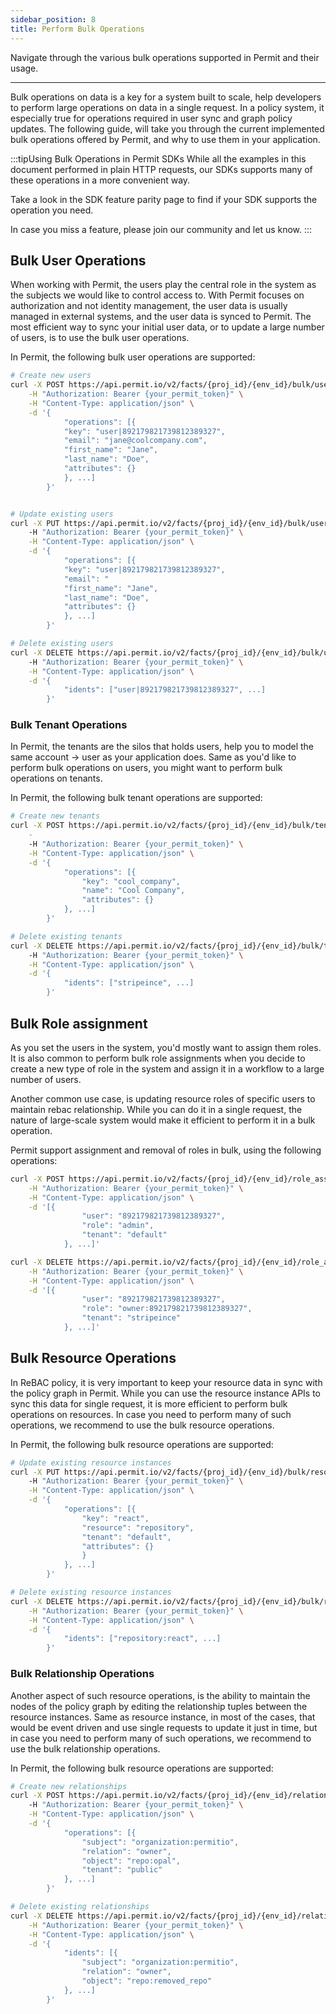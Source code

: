 ```yaml
---
sidebar_position: 8
title: Perform Bulk Operations
---
```


Navigate through the various bulk operations supported in Permit and their usage.

---

Bulk operations on data is a key for a system built to scale, help developers to perform large operations on data in a single request.
In a policy system, it especially true for operations required in user sync and graph policy updates.
The following guide, will take you through the current implemented bulk operations offered by Permit, and why to use them in your application.

:::tipUsing Bulk Operations in Permit SDKs
While all the examples in this document performed in plain HTTP requests, our SDKs supports many of these operations in a more convenient way.

Take a look in the SDK feature parity page to find if your SDK supports the operation you need.

In case you miss a feature, please join our community and let us know.
:::

## Bulk User Operations
When working with Permit, the users play the central role in the system as the subjects we would like to control access to.
With Permit focuses on authorization and not identity management, the user data is usually managed in external systems, and the user data is synced to Permit.
The most efficient way to sync your initial user data, or to update a large number of users, is to use the bulk user operations.

In Permit, the following bulk user operations are supported:

```bash
# Create new users
curl -X POST https://api.permit.io/v2/facts/{proj_id}/{env_id}/bulk/users \
    -H "Authorization: Bearer {your_permit_token}" \
    -H "Content-Type: application/json" \
    -d '{
            "operations": [{
            "key": "user|892179821739812389327",
            "email": "jane@coolcompany.com",
            "first_name": "Jane",
            "last_name": "Doe",
            "attributes": {}
            }, ...]
        }'


# Update existing users
curl -X PUT https://api.permit.io/v2/facts/{proj_id}/{env_id}/bulk/users
    -H "Authorization: Bearer {your_permit_token}" \
    -H "Content-Type: application/json" \
    -d '{
            "operations": [{
            "key": "user|892179821739812389327",
            "email": "
            "first_name": "Jane",
            "last_name": "Doe",
            "attributes": {}
            }, ...]
        }'

# Delete existing users
curl -X DELETE https://api.permit.io/v2/facts/{proj_id}/{env_id}/bulk/users
    -H "Authorization: Bearer {your_permit_token}" \
    -H "Content-Type: application/json" \
    -d '{
            "idents": ["user|892179821739812389327", ...]
        }'
```

### Bulk Tenant Operations
In Permit, the tenants are the silos that holds users, help you to model the same account -> user as your application does.
Same as you'd like to perform bulk operations on users, you might want to perform bulk operations on tenants.

In Permit, the following bulk tenant operations are supported:

```bash
# Create new tenants
curl -X POST https://api.permit.io/v2/facts/{proj_id}/{env_id}/bulk/tenants \
    -
    -H "Authorization: Bearer {your_permit_token}" \
    -H "Content-Type: application/json" \
    -d '{
            "operations": [{
                "key": "cool_company",
                "name": "Cool Company",
                "attributes": {}
            }, ...]
        }'

# Delete existing tenants
curl -X DELETE https://api.permit.io/v2/facts/{proj_id}/{env_id}/bulk/tenants
    -H "Authorization: Bearer {your_permit_token}" \
    -H "Content-Type: application/json" \
    -d '{
            "idents": ["stripeince", ...]
        }'
```


## Bulk Role assignment
As you set the users in the system, you'd mostly want to assign them roles.
It is also common to perform bulk role assignments when you decide to create a new type of role in the system and assign it in a workflow to a large number of users.

Another common use case, is updating resource roles of specific users to maintain rebac relationship. While you can do it in a single request, the nature of large-scale system would make it efficient to perform it in a bulk operation.

Permit support assignment and removal of roles in bulk, using the following operations:

```bash
curl -X POST https://api.permit.io/v2/facts/{proj_id}/{env_id}/role_assignments/bulk \
    -H "Authorization: Bearer {your_permit_token}" \
    -H "Content-Type: application/json" \
    -d '[{
                "user": "892179821739812389327",
                "role": "admin",
                "tenant": "default"
            }, ...]'

curl -X DELETE https://api.permit.io/v2/facts/{proj_id}/{env_id}/role_assignments/bulk \
    -H "Authorization: Bearer {your_permit_token}" \
    -H "Content-Type: application/json" \
    -d '[{
                "user": "892179821739812389327",
                "role": "owner:892179821739812389327",
                "tenant": "stripeince"
            }, ...]'
```

## Bulk Resource Operations
In ReBAC policy, it is very important to keep your resource data in sync with the policy graph in Permit.
While you can use the resource instance APIs to sync this data for single request, it is more efficient to perform bulk operations on resources.
In case you need to perform many of such operations, we recommend to use the bulk resource operations.

In Permit, the following bulk resource operations are supported:

```bash
# Update existing resource instances
curl -X PUT https://api.permit.io/v2/facts/{proj_id}/{env_id}/bulk/resource_instances
    -H "Authorization: Bearer {your_permit_token}" \
    -H "Content-Type: application/json" \
    -d '{
            "operations": [{                
                "key": "react",
                "resource": "repository",
                "tenant": "default",
                "attributes": {}
                }
            }, ...]
        }'

# Delete existing resource instances
curl -X DELETE https://api.permit.io/v2/facts/{proj_id}/{env_id}/bulk/resource_instances \
    -H "Authorization: Bearer {your_permit_token}" \
    -H "Content-Type: application/json" \
    -d '{
            "idents": ["repository:react", ...]
        }'
```

### Bulk Relationship Operations
Another aspect of such resource operations, is the ability to maintain the nodes of the policy graph by editing the relationship tuples between the resource instances.
Same as resource instance, in most of the cases, that would be event driven and use single requests to update it just in time, but in case you need to perform many of such operations, we recommend to use the bulk relationship operations.

In Permit, the following bulk resource operations are supported:

```bash
# Create new relationships
curl -X POST https://api.permit.io/v2/facts/{proj_id}/{env_id}/relationship_tuples/bulk
    -H "Authorization: Bearer {your_permit_token}" \
    -H "Content-Type: application/json" \
    -d '{
            "operations": [{
                "subject": "organization:permitio",
                "relation": "owner",
                "object": "repo:opal",
                "tenant": "public"
            }, ...]
        }'

# Delete existing relationships
curl -X DELETE https://api.permit.io/v2/facts/{proj_id}/{env_id}/relationship_tuples/bulk \
    -H "Authorization: Bearer {your_permit_token}" \
    -H "Content-Type: application/json" \
    -d '{
            "idents": [{
                "subject": "organization:permitio",
                "relation": "owner",
                "object": "repo:removed_repo"
            }, ...]
        }'
```
